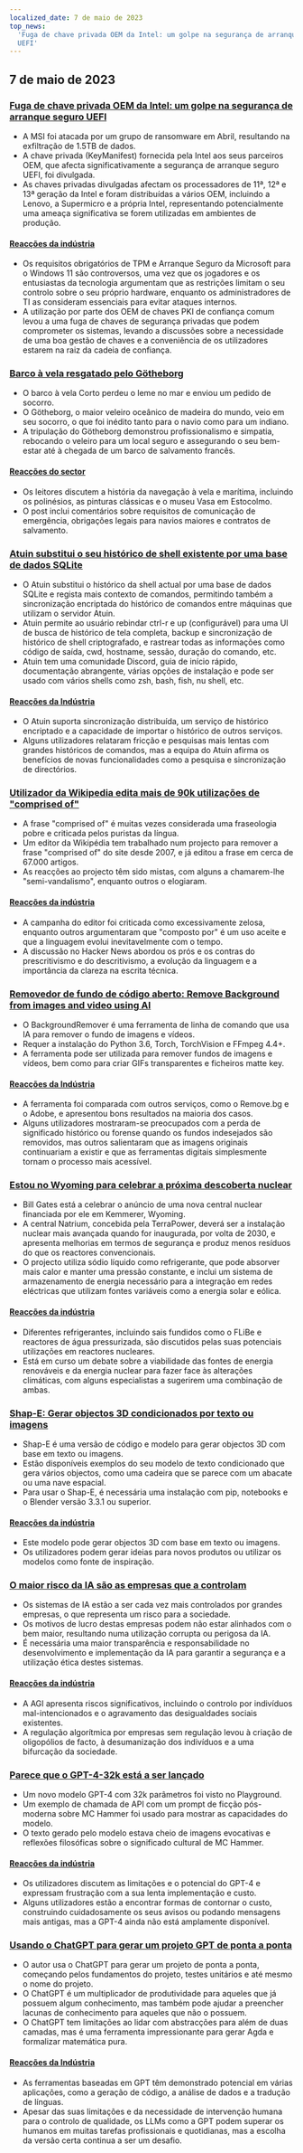 ```yaml
---
localized_date: 7 de maio de 2023
top_news:
  'Fuga de chave privada OEM da Intel: um golpe na segurança de arranque seguro
  UEFI'
---
```




<CallToAction />

<Steps>

## 7 de maio de 2023

### [Fuga de chave privada OEM da Intel: um golpe na segurança de arranque seguro UEFI](https://securityonline.info/intel-oem-private-key-leak-a-blow-to-uefi-secure-boot-security/)

- A MSI foi atacada por um grupo de ransomware em Abril, resultando na exfiltração de 1.5TB de dados.
- A chave privada (KeyManifest) fornecida pela Intel aos seus parceiros OEM, que afecta significativamente a segurança de arranque seguro UEFI, foi divulgada.
- As chaves privadas divulgadas afectam os processadores de 11ª, 12ª e 13ª geração da Intel e foram distribuídas a vários OEM, incluindo a Lenovo, a Supermicro e a própria Intel, representando potencialmente uma ameaça significativa se forem utilizadas em ambientes de produção.

#### [Reacções da indústria](http://news.ycombinator.com/item?id=35843566)

- Os requisitos obrigatórios de TPM e Arranque Seguro da Microsoft para o Windows 11 são controversos, uma vez que os jogadores e os entusiastas da tecnologia argumentam que as restrições limitam o seu controlo sobre o seu próprio hardware, enquanto os administradores de TI as consideram essenciais para evitar ataques internos.
- A utilização por parte dos OEM de chaves PKI de confiança comum levou a uma fuga de chaves de segurança privadas que podem comprometer os sistemas, levando a discussões sobre a necessidade de uma boa gestão de chaves e a conveniência de os utilizadores estarem na raiz da cadeia de confiança.

### [Barco à vela resgatado pelo Götheborg](https://www.gotheborg.se/news/rescue-of-sailing-boat/)

- O barco à vela Corto perdeu o leme no mar e enviou um pedido de socorro.
- O Götheborg, o maior veleiro oceânico de madeira do mundo, veio em seu socorro, o que foi inédito tanto para o navio como para um indiano.
- A tripulação do Götheborg demonstrou profissionalismo e simpatia, rebocando o veleiro para um local seguro e assegurando o seu bem-estar até à chegada de um barco de salvamento francês.

#### [Reacções do sector](http://news.ycombinator.com/item?id=35838751)

- Os leitores discutem a história da navegação à vela e marítima, incluindo os polinésios, as pinturas clássicas e o museu Vasa em Estocolmo.
- O post inclui comentários sobre requisitos de comunicação de emergência, obrigações legais para navios maiores e contratos de salvamento.

### [Atuin substitui o seu histórico de shell existente por uma base de dados SQLite](https://github.com/ellie/atuin)

- O Atuin substitui o histórico da shell actual por uma base de dados SQLite e regista mais contexto de comandos, permitindo também a sincronização encriptada do histórico de comandos entre máquinas que utilizam o servidor Atuin.
- Atuin permite ao usuário rebindar ctrl-r e up (configurável) para uma UI de busca de histórico de tela completa, backup e sincronização de histórico de shell criptografado, e rastrear todas as informações como código de saída, cwd, hostname, sessão, duração do comando, etc.
- Atuin tem uma comunidade Discord, guia de início rápido, documentação abrangente, várias opções de instalação e pode ser usado com vários shells como zsh, bash, fish, nu shell, etc.

#### [Reacções da Indústria](http://news.ycombinator.com/item?id=35839470)

- O Atuin suporta sincronização distribuída, um serviço de histórico encriptado e a capacidade de importar o histórico de outros serviços.
- Alguns utilizadores relataram fricção e pesquisas mais lentas com grandes históricos de comandos, mas a equipa do Atuin afirma os benefícios de novas funcionalidades como a pesquisa e sincronização de directórios.

### [Utilizador da Wikipedia edita mais de 90k utilizações de "comprised of"](https://en.wikipedia.org/wiki/User:Giraffedata/comprised_of)

- A frase "comprised of" é muitas vezes considerada uma fraseologia pobre e criticada pelos puristas da língua.
- Um editor da Wikipédia tem trabalhado num projecto para remover a frase "comprised of" do site desde 2007, e já editou a frase em cerca de 67.000 artigos.
- As reacções ao projecto têm sido mistas, com alguns a chamarem-lhe "semi-vandalismo", enquanto outros o elogiaram.

#### [Reacções da indústria](http://news.ycombinator.com/item?id=35838180)

- A campanha do editor foi criticada como excessivamente zelosa, enquanto outros argumentaram que "composto por" é um uso aceite e que a linguagem evolui inevitavelmente com o tempo.
- A discussão no Hacker News abordou os prós e os contras do prescritivismo e do descritivismo, a evolução da linguagem e a importância da clareza na escrita técnica.

### [Removedor de fundo de código aberto: Remove Background from images and video using AI](https://github.com/nadermx/backgroundremover)

- O BackgroundRemover é uma ferramenta de linha de comando que usa IA para remover o fundo de imagens e vídeos.
- Requer a instalação do Python 3.6, Torch, TorchVision e FFmpeg 4.4+.
- A ferramenta pode ser utilizada para remover fundos de imagens e vídeos, bem como para criar GIFs transparentes e ficheiros matte key.

#### [Reacções da Indústria](http://news.ycombinator.com/item?id=35838504)

- A ferramenta foi comparada com outros serviços, como o Remove.bg e o Adobe, e apresentou bons resultados na maioria dos casos.
- Alguns utilizadores mostraram-se preocupados com a perda de significado histórico ou forense quando os fundos indesejados são removidos, mas outros salientaram que as imagens originais continuariam a existir e que as ferramentas digitais simplesmente tornam o processo mais acessível.

### [Estou no Wyoming para celebrar a próxima descoberta nuclear](https://www.gatesnotes.com/Wyoming-TerraPower)

- Bill Gates está a celebrar o anúncio de uma nova central nuclear financiada por ele em Kemmerer, Wyoming.
- A central Natrium, concebida pela TerraPower, deverá ser a instalação nuclear mais avançada quando for inaugurada, por volta de 2030, e apresenta melhorias em termos de segurança e produz menos resíduos do que os reactores convencionais.
- O projecto utiliza sódio líquido como refrigerante, que pode absorver mais calor e manter uma pressão constante, e inclui um sistema de armazenamento de energia necessário para a integração em redes eléctricas que utilizam fontes variáveis como a energia solar e eólica.

#### [Reacções da indústria](http://news.ycombinator.com/item?id=35838407)

- Diferentes refrigerantes, incluindo sais fundidos como o FLiBe e reactores de água pressurizada, são discutidos pelas suas potenciais utilizações em reactores nucleares.
- Está em curso um debate sobre a viabilidade das fontes de energia renováveis e da energia nuclear para fazer face às alterações climáticas, com alguns especialistas a sugerirem uma combinação de ambas.

### [Shap-E: Gerar objectos 3D condicionados por texto ou imagens](https://github.com/openai/shap-e)

- Shap-E é uma versão de código e modelo para gerar objectos 3D com base em texto ou imagens.
- Estão disponíveis exemplos do seu modelo de texto condicionado que gera vários objectos, como uma cadeira que se parece com um abacate ou uma nave espacial.
- Para usar o Shap-E, é necessária uma instalação com pip, notebooks e o Blender versão 3.3.1 ou superior.

#### [Reacções da indústria](http://news.ycombinator.com/item?id=35836976)

- Este modelo pode gerar objectos 3D com base em texto ou imagens.
- Os utilizadores podem gerar ideias para novos produtos ou utilizar os modelos como fonte de inspiração.

### [O maior risco da IA são as empresas que a controlam](https://www.fastcompany.com/90892235/researcher-meredith-whittaker-says-ais-biggest-risk-isnt-consciousness-its-the-corporations-that-control-them)

- Os sistemas de IA estão a ser cada vez mais controlados por grandes empresas, o que representa um risco para a sociedade.
- Os motivos de lucro destas empresas podem não estar alinhados com o bem maior, resultando numa utilização corrupta ou perigosa da IA.
- É necessária uma maior transparência e responsabilidade no desenvolvimento e implementação da IA para garantir a segurança e a utilização ética destes sistemas.

#### [Reacções da indústria](http://news.ycombinator.com/item?id=35841542)

- A AGI apresenta riscos significativos, incluindo o controlo por indivíduos mal-intencionados e o agravamento das desigualdades sociais existentes.
- A regulação algorítmica por empresas sem regulação levou à criação de oligopólios de facto, à desumanização dos indivíduos e a uma bifurcação da sociedade.

### [Parece que o GPT-4-32k está a ser lançado](https://community.openai.com/t/it-looks-like-gpt-4-32k-is-rolling-out/194615)

- Um novo modelo GPT-4 com 32k parâmetros foi visto no Playground.
- Um exemplo de chamada de API com um prompt de ficção pós-moderna sobre MC Hammer foi usado para mostrar as capacidades do modelo.
- O texto gerado pelo modelo estava cheio de imagens evocativas e reflexões filosóficas sobre o significado cultural de MC Hammer.

#### [Reacções da indústria](http://news.ycombinator.com/item?id=35841460)

- Os utilizadores discutem as limitações e o potencial do GPT-4 e expressam frustração com a sua lenta implementação e custo.
- Alguns utilizadores estão a encontrar formas de contornar o custo, construindo cuidadosamente os seus avisos ou podando mensagens mais antigas, mas a GPT-4 ainda não está amplamente disponível.

### [Usando o ChatGPT para gerar um projeto GPT de ponta a ponta](https://github.com/ixaxaar/VardaGPT/blob/master/STORY.md)

- O autor usa o ChatGPT para gerar um projeto de ponta a ponta, começando pelos fundamentos do projeto, testes unitários e até mesmo o nome do projeto.
- O ChatGPT é um multiplicador de produtividade para aqueles que já possuem algum conhecimento, mas também pode ajudar a preencher lacunas de conhecimento para aqueles que não o possuem.
- O ChatGPT tem limitações ao lidar com abstracções para além de duas camadas, mas é uma ferramenta impressionante para gerar Agda e formalizar matemática pura.

#### [Reacções da Indústria](http://news.ycombinator.com/item?id=35839536)

- As ferramentas baseadas em GPT têm demonstrado potencial em várias aplicações, como a geração de código, a análise de dados e a tradução de línguas.
- Apesar das suas limitações e da necessidade de intervenção humana para o controlo de qualidade, os LLMs como a GPT podem superar os humanos em muitas tarefas profissionais e quotidianas, mas a escolha da versão certa continua a ser um desafio.

</Steps>
